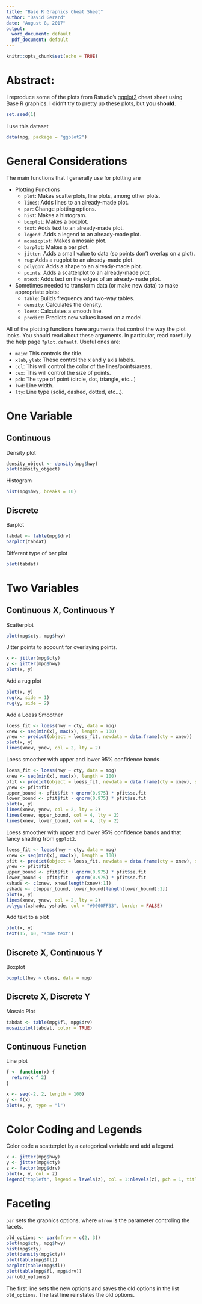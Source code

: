 ```yaml
---
title: "Base R Graphics Cheat Sheet"
author: "David Gerard"
date: "August 8, 2017"
output:
  word_document: default
  pdf_document: default
---
```


```r
knitr::opts_chunk$set(echo = TRUE)
```

# Abstract:
I reproduce some of the plots from Rstudio's [ggplot2](https://www.rstudio.com/wp-content/uploads/2015/03/ggplot2-cheatsheet.pdf) cheat sheet using Base R graphics. I didn't try to pretty up these plots, but **you should**.

```r
set.seed(1)
```

I use this dataset
```r
data(mpg, package = "ggplot2")
```

# General Considerations

The main functions that I generally use for plotting are

- Plotting Functions
    - `plot`: Makes scatterplots, line plots, among other plots.
    - `lines`: Adds lines to an already-made plot.
    - `par`: Change plotting options.
    - `hist`: Makes a histogram.
    - `boxplot`: Makes a boxplot.
    - `text`: Adds text to an already-made plot.
    - `legend`: Adds a legend to an already-made plot.
    - `mosaicplot`: Makes a mosaic plot.
    - `barplot`: Makes a bar plot.
    - `jitter`: Adds a small value to data (so points don't overlap on a plot).
    - `rug`: Adds a rugplot to an already-made plot.
    - `polygon`: Adds a shape to an already-made plot.
    - `points`: Adds a scatterplot to an already-made plot.
    - `mtext`: Adds text on the edges of an already-made plot.
- Sometimes needed to transform data (or make new data) to make appropriate plots:
    - `table`: Builds frequency and two-way tables.
    - `density`: Calculates the density.
    - `loess`: Calculates a smooth line.
    - `predict`: Predicts new values based on a model.

All of the plotting functions have arguments that control the way the plot looks. You should read about these arguments. In particular, read carefully the help page `?plot.default`. Useful ones are:

- `main`: This controls the title.
- `xlab`, `ylab`: These control the x and y axis labels.
- `col`: This will control the color of the lines/points/areas.
- `cex`: This will control the size of points.
- `pch`: The type of point (circle, dot, triangle, etc...)
- `lwd`: Line width.
- `lty`: Line type (solid, dashed, dotted, etc...).

# One Variable

## Continuous

Density plot
```r
density_object <- density(mpg$hwy)
plot(density_object)
```

Histogram
```r
hist(mpg$hwy, breaks = 10)
```


## Discrete
Barplot
```r
tabdat <- table(mpg$drv)
barplot(tabdat)
```

Different type of bar plot
```r
plot(tabdat)
```

# Two Variables

## Continuous X, Continuous Y

Scatterplot
```r
plot(mpg$cty, mpg$hwy)
```

Jitter points to account for overlaying points.
```r
x <- jitter(mpg$cty)
y <- jitter(mpg$hwy)
plot(x, y)
```

Add a rug plot
```r
plot(x, y)
rug(x, side = 1)
rug(y, side = 2)
```

Add a Loess Smoother
```r
loess_fit <- loess(hwy ~ cty, data = mpg)
xnew <- seq(min(x), max(x), length = 100)
ynew <- predict(object = loess_fit, newdata = data.frame(cty = xnew))
plot(x, y)
lines(xnew, ynew, col = 2, lty = 2)
```

Loess smoother with upper and lower 95\% confidence bands
```r
loess_fit <- loess(hwy ~ cty, data = mpg)
xnew <- seq(min(x), max(x), length = 100)
pfit <- predict(object = loess_fit, newdata = data.frame(cty = xnew), se = TRUE)
ynew <- pfit$fit
upper_bound <- pfit$fit + qnorm(0.975) * pfit$se.fit
lower_bound <- pfit$fit - qnorm(0.975) * pfit$se.fit
plot(x, y)
lines(xnew, ynew, col = 2, lty = 2)
lines(xnew, upper_bound, col = 4, lty = 2)
lines(xnew, lower_bound, col = 4, lty = 2)
```

Loess smoother with upper and lower 95\% confidence bands and that fancy shading from `ggplot2`.
```r
loess_fit <- loess(hwy ~ cty, data = mpg)
xnew <- seq(min(x), max(x), length = 100)
pfit <- predict(object = loess_fit, newdata = data.frame(cty = xnew), se = TRUE)
ynew <- pfit$fit
upper_bound <- pfit$fit + qnorm(0.975) * pfit$se.fit
lower_bound <- pfit$fit - qnorm(0.975) * pfit$se.fit
xshade <- c(xnew, xnew[length(xnew):1])
yshade <- c(upper_bound, lower_bound[length(lower_bound):1])
plot(x, y)
lines(xnew, ynew, col = 2, lty = 2)
polygon(xshade, yshade, col = "#0000FF33", border = FALSE)
```

Add text to a plot
```r
plot(x, y)
text(15, 40, "some text")
```


## Discrete X, Continuous Y

Boxplot
```r
boxplot(hwy ~ class, data = mpg)
```

## Discrete X, Discrete Y

Mosaic Plot
```r
tabdat <- table(mpg$fl, mpg$drv)
mosaicplot(tabdat, color = TRUE)
```

## Continuous Function

Line plot
```r
f <- function(x) {
  return(x ^ 2)
}

x <- seq(-2, 2, length = 100)
y <- f(x)
plot(x, y, type = "l")
```

# Color Coding and Legends
Color code a scatterplot by a categorical variable and add a legend.
```r
x <- jitter(mpg$hwy)
y <- jitter(mpg$cty)
z <- factor(mpg$drv)
plot(x, y, col = z)
legend("topleft", legend = levels(z), col = 1:nlevels(z), pch = 1, title = "Drive")
```

# Faceting

`par` sets the graphics options, where `mfrow` is the parameter controling the facets.
```r
old_options <- par(mfrow = c(2, 3))
plot(mpg$cty, mpg$hwy)
hist(mpg$cty)
plot(density(mpg$cty))
plot(table(mpg$fl))
barplot(table(mpg$fl))
plot(table(mpg$fl, mpg$drv))
par(old_options)
```

The first line sets the new options and saves the old options in the list `old_options`. The last line reinstates the old options.




